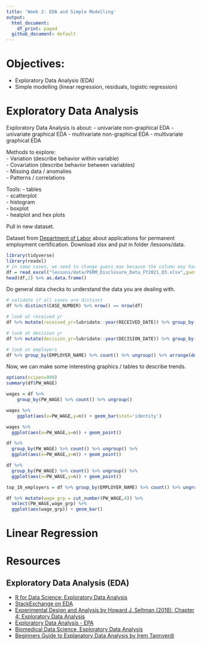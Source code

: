 ```yaml
---
title: 'Week 2: EDA and Simple Modelling'
output:
  html_document:
    df_print: paged
  github_document: default
---
```


# Objectives:

- Exploratory Data Analysis (EDA)
- Simple modelling (linear regression, residuals, logistic regression)

# Exploratory Data Analysis

Exploratory Data Analysis is about:
- univariate non-graphical EDA
- univariate graphical EDA
- multivariate non-graphical EDA
- multivariate graphical EDA

Methods to explore:  
- Variation (describe behavior within variable)  
- Covariation (describe behavior between variables)  
- Missing data / anomalies    
- Patterns / correlations  

Tools:
- tables  
- scatterplot  
- histogram  
- boxplot  
- heatplot and hex plots  

Pull in new dataset.

Dataset from [Department of Labor](https://www.dol.gov/agencies/eta/foreign-labor/performance) about applications for permanent employment certification. Download xlsx and put in folder /lessons/data.

```r
library(tidyverse)
library(readxl)
# in some cases, we need to change guess_max because the column may have nulls for a lot of the first rows
df = read_excel("lessons/data/PERM_Disclosure_Data_FY2021_Q3.xlsx",guess_max=15000)
head(df,2) %>% as.data.frame()
```

Do general data checks to understand the data you are dealing with.

```r

# validate if all cases are distinct
df %>% distinct(CASE_NUMBER) %>% nrow() == nrow(df)

# look at received yr
df %>% mutate(received_yr=lubridate::year(RECEIVED_DATE)) %>% group_by(received_yr) %>% count() %>% ungroup()

# look at decision yr
df %>% mutate(decision_yr=lubridate::year(DECISION_DATE)) %>% group_by(decision_yr) %>% count() %>% ungroup()

# look at employers
df %>% group_by(EMPLOYER_NAME) %>% count() %>% ungroup() %>% arrange(desc(n))
```

Now, we can make some interesting graphics / tables to describe trends.

```r
options(scipen=999)
summary(df$PW_WAGE)

wages = df %>%
    group_by(PW_WAGE) %>% count() %>% ungroup()

wages %>%
    ggplot(aes(x=PW_WAGE,y=n)) + geom_bar(stat='identity')

wages %>%
  ggplot(aes(x=PW_WAGE,y=n)) + geom_point()

df %>%
  group_by(PW_WAGE) %>% count() %>% ungroup() %>%
  ggplot(aes(x=PW_WAGE,y=n)) + geom_point()

df %>%
  group_by(PW_WAGE) %>% count() %>% ungroup() %>%
  ggplot(aes(x=PW_WAGE,y=n)) + geom_point()

top_10_employers = df %>% group_by(EMPLOYER_NAME) %>% count() %>% ungroup() %>% arrange(desc(n)) %>% head(10)

df %>% mutate(wage_grp = cut_number(PW_WAGE,4)) %>%
  select(PW_WAGE,wage_grp) %>%
  ggplot(aes(wage_grp)) + geom_bar()
```

<!-- lehd.ces.census.gov -->

<!-- closure of rural hospitals -->

<!-- transit, rural, community health, public health / epidemiology, water access, electoral datasets -->


# Linear Regression

# Resources

## Exploratory Data Analysis (EDA)  

- [R for Data Science: Exploratory Data Analysis](https://r4ds.had.co.nz/exploratory-data-analysis.html)  
- [StackExchange on EDA](https://stats.stackexchange.com/questions/114610/what-is-the-relationship-between-y-and-x-in-this-plot)  
- [Experimental Design and Analysis by Howard J. Seltman (2018), Chapter 4: Exploratory Data Analysis](https://www.stat.cmu.edu/~hseltman/309/Book/chapter4.pdf)  
- [Exploratory Data Analysis - EPA](https://www.epa.gov/caddis-vol4/exploratory-data-analysis)  
- [Biomedical Data Science, Exploratory Data Analysis](https://genomicsclass.github.io/book/pages/exploratory_data_analysis.html)
- [Beginners Guide to Explanatory Data Analysis by Irem Tanrıverdi](https://www.analyticsvidhya.com/blog/2021/04/beginners-guide-to-explanatory-data-analysis/)
